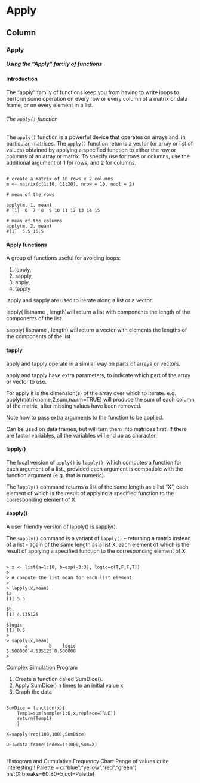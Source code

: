 Apply {data-navmenu="Programming"}
================================
Column {.tabset}
--------------------------------
### Apply
<h5>Using the “Apply” family of functions</h5>


<h4>Introduction</h4>
The "apply" family of functions keep you from having to write loops to perform some operation on every row or every column of a matrix or data frame, or on every element in a list.

<h6>The <code>apply()</code> function</h6>
The <code>apply()</code> function is a powerful device that operates on arrays and, in particular, matrices.
The <code>apply()</code> function returns a vector (or array or list of values) obtained by applying a specified function to either the row or columns of an array or matrix.
To specify use for rows or columns, use the additional argument of 1 for rows, and 2 for columns.

<pre><code>
# create a matrix of 10 rows x 2 columns
m <- matrix(c(1:10, 11:20), nrow = 10, ncol = 2)

# mean of the rows

apply(m, 1, mean)
# [1]  6  7  8  9 10 11 12 13 14 15

# mean of the columns
apply(m, 2, mean)
#[1]  5.5 15.5
</code></pre>
<p>
<h4>Apply functions</h4>

A group of functions useful for avoiding loops:
<ol>
<li> lapply, 
<li> sapply, 
<li> apply, 
<li> tapply
</ol>
lapply and sapply are used to iterate along a list or a vector.

lapply( listname , length)will return a list with components the length of the components of the list.

sapply( listname , length) will return a vector with elements the lengths of the components of the list.
<p>


<h4>tapply</h4>
apply and tapply operate in a similar way on parts of arrays or
vectors.

apply and tapply have extra parameters, to indicate which part
of the array or vector to use. 

For apply it is the dimension(s) of the array over which to iterate. e.g.
apply(matrixname,2,sum,na.rm=TRUE)
will produce the sum of each column of the matrix, after missing
values have been removed.

Note how to pass extra arguments to the function to be applied.

Can be used on data frames, but will turn them into matrices first.
If there are factor variables, all the variables will end up as
character. 
<p>

<h4>lapply()</h4>
The local version of <code>apply()</code> is <code>lapply()</code>, which computes a function for each argument of a list., 
provided each argument is compatible with the function argument (e.g. that is numeric). 

The <code>lapply()</code> command returns a list of the same length as a list “X”, each element of which is the result of applying a specified function to the corresponding element of X.

<p>

<h4>sapply()</h4>
A user friendly version of lapply() is sapply().

The <code>sapply()</code> command  is a variant of <code>lapply()</code> – returning a matrix instead of a list - again of the same length as a list X, 
each element of which is the result of applying a specified function to the corresponding element of X.
<pre><code>
> x <- list(a=1:10, b=exp(-3:3), logic=c(T,F,F,T))
>
> # compute the list mean for each list element
>
> lapply(x,mean)
$a
[1] 5.5

$b
[1] 4.535125

$logic
[1] 0.5
>
> sapply(x,mean)
       a        b    logic 
5.500000 4.535125 0.500000
>
</code></pre>

Complex Simulation Program

1)	Create a function called SumDice().
2)	Apply SumDice() n times to an initial value x
3)	Graph the data

<pre><code>
SumDice = function(x){
	Temp1=sum(sample(1:6,x,replace=TRUE))
	return(Temp1)
	}

X=sapply(rep(100,100),SumDice)

DF1=data.frame(Index=1:1000,Sum=X)	
	
</code></pre>



Histogram and Cumulative Frequency Chart
Range of values quite interesting!!
Palette = c("blue","yellow","red","green")
hist(X,breaks=60:80*5,col=Palette)



 

 


